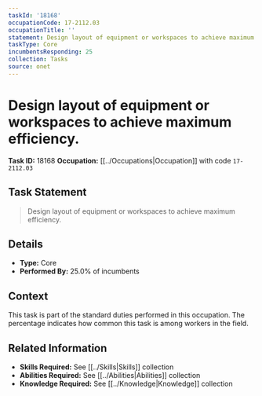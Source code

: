```yaml
---
taskId: '18168'
occupationCode: 17-2112.03
occupationTitle: ''
statement: Design layout of equipment or workspaces to achieve maximum efficiency.
taskType: Core
incumbentsResponding: 25
collection: Tasks
source: onet
---
```

# Design layout of equipment or workspaces to achieve maximum efficiency.

**Task ID:** 18168
**Occupation:** [[../Occupations|Occupation]] with code `17-2112.03`

## Task Statement

> Design layout of equipment or workspaces to achieve maximum efficiency.

## Details

- **Type:** Core
- **Performed By:** 25.0% of incumbents

## Context

This task is part of the standard duties performed in this occupation. The percentage indicates how common this task is among workers in the field.

## Related Information

- **Skills Required:** See [[../Skills|Skills]] collection
- **Abilities Required:** See [[../Abilities|Abilities]] collection
- **Knowledge Required:** See [[../Knowledge|Knowledge]] collection
